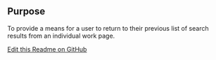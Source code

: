 ## Purpose

To provide a means for a user to return to their previous list of search results from an individual work page.

[Edit this Readme on GitHub](https://github.com/wellcomecollection/wellcomecollection.org/edit/main/common/views/components/BackToResults/README.mdx)
